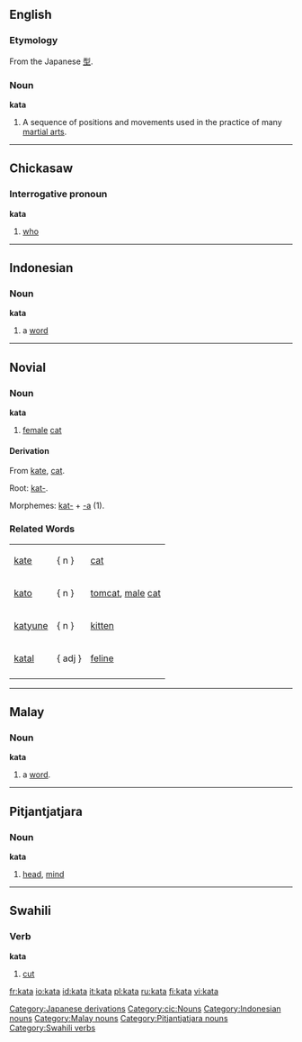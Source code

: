 ==English==
{{wikipedia}}
===Etymology===
From the Japanese [[型]].
===Noun===
'''kata'''
#A sequence of positions and movements used in the practice of many [[martial art]]s.

[[Category:Japanese derivations]]

----

==Chickasaw==
===Interrogative pronoun===
'''kata'''
# [[who]]
[[Category:cic:Nouns]]


----

==Indonesian==
===Noun===
'''kata'''

# a [[word]]

[[Category:Indonesian nouns]]


----
==Novial==
===Noun===
'''kata'''
#[[female]] [[cat]]
====Derivation====
From [[kate]], [[cat]].

Root: [[kat-]].

Morphemes: [[kat-]] + [[-a]] (1).

===Related Words===
{|
|[[kate]] ||   { n }   ||[[cat]]
|-
|[[kato]] ||   { n }   || [[tomcat]], [[male]] [[cat]]
|-
|[[katyune]] ||   { n }   || [[kitten]]
|-
|[[katal]] ||   { adj }   || [[feline]]
|-
|}


----

==Malay==
===Noun===
'''kata'''

# a [[word]].
[[Category:Malay nouns]]


----
==Pitjantjatjara==
===Noun===
'''kata'''

# [[head]], [[mind]]
[[Category:Pitjantjatjara nouns]]


----

==Swahili==

===Verb===
'''kata'''

#[[cut]]

[[Category:Swahili verbs]]

[[fr:kata]]
[[io:kata]]
[[id:kata]]
[[it:kata]]
[[pl:kata]]
[[ru:kata]]
[[fi:kata]]
[[vi:kata]]